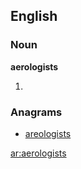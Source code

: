 ==English==
===Noun===
'''aerologists'''
# {{plural of|[[aerologist]]}}

===Anagrams===
* [[areologists#English|areologists]]

[[ar:aerologists]]